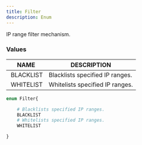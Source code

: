 ```yaml
---
title: Filter
description: Enum
---
```


IP range filter mechanism.

### Values

| NAME | DESCRIPTION |
| - | - |
| BLACKLIST | Blacklists specified IP ranges. |
| WHITELIST | Whitelists specified IP ranges. |
	
```graphql
enum Filter{

	# Blacklists specified IP ranges.
	BLACKLIST
	# Whitelists specified IP ranges.
	WHITELIST

}
```

